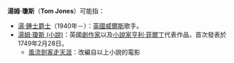 {{noteTA
|1=zh:湯·鍾士爵士;zh-hans:汤姆·琼斯爵士 (歌手);zh-hk:湯·鍾士爵士;zh-tw:湯姆·瓊斯爵士 (歌手);
}}
'''湯姆·瓊斯'''（'''Tom Jones'''）可能指：

* [[湯·鍾士|湯·鍾士爵士]]（1940年－）：[[英國|英國]][[威爾斯|威爾斯]]歌手。
* [[湯姆·瓊斯_(小說)|湯姆·瓊斯 (小說)]]：英國[[劇作家|劇作家]]以及[[小說家|小說家]][[亨利·菲爾丁|亨利·菲爾丁]]代表作品，首次發表於1749年2月28日。
** [[風流劍客走天涯|風流劍客走天涯]]：改編自以上小說的電影

{{disambig|Cat=四字消歧義}}